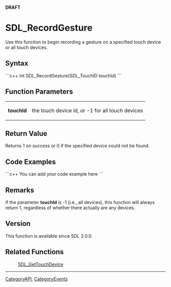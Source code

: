 '''DRAFT'''


<!-- #*^*^*^*^*See http://wiki.libsdl.org/moin.cgi/SGFunctions for details on editing this page*^*^*^*^* -->


= SDL_RecordGesture =
Use this function to begin recording a gesture on a specified touch device or all touch devices.





== Syntax ==
```c++
int SDL_RecordGesture(SDL_TouchID touchId)
```



== Function Parameters ==
{|
|'''touchId'''
|the touch device id, or -1 for all touch devices
|}




== Return Value ==
Returns 1 on success or 0 if the specified device could not be found.



== Code Examples ==
```c++
You can add your code example here
```



== Remarks ==
If the parameter '''touchId''' is -1 (i.e., all devices), this function will always return 1, regardless of whether there actually are any devices.


== Version ==
This function is available since SDL 2.0.0.


== Related Functions ==
:[[SDL_GetTouchDevice]]
<!-- #Remove this section if empty -->

----
[[CategoryAPI]], [[CategoryEvents]]
<!-- #See the Style Guide for instructions on editing the footer. -->
